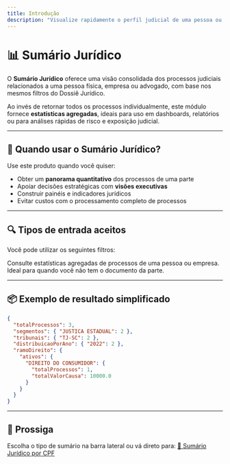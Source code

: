 ```yaml
---
title: Introdução
description: "Visualize rapidamente o perfil judicial de uma pessoa ou empresa por meio de estatísticas agregadas sobre seus processos."
---
```


# 📊 Sumário Jurídico

O **Sumário Jurídico** oferece uma visão consolidada dos processos judiciais relacionados a uma pessoa física, empresa ou advogado, com base nos mesmos filtros do Dossiê Jurídico.

Ao invés de retornar todos os processos individualmente, este módulo fornece **estatísticas agregadas**, ideais para uso em dashboards, relatórios ou para análises rápidas de risco e exposição judicial.

---

## 🧠 Quando usar o Sumário Jurídico?

Use este produto quando você quiser:

- Obter um **panorama quantitativo** dos processos de uma parte
- Apoiar decisões estratégicas com **visões executivas**
- Construir painéis e indicadores jurídicos
- Evitar custos com o processamento completo de processos

---

## 🔍 Tipos de entrada aceitos

Você pode utilizar os seguintes filtros:

<CardGroup cols={2}>
  <Card title="Por CPF/CNPJ" icon="id-card">
    Consulte estatísticas agregadas de processos de uma pessoa ou empresa.
  </Card>
  <Card title="Por Nome ou OAB" icon="user">
    Ideal para quando você não tem o documento da parte.
  </Card>
</CardGroup>

---

## 📦 Exemplo de resultado simplificado

```json
{
  "totalProcessos": 3,
  "segmentos": { "JUSTICA ESTADUAL": 2 },
  "tribunais": { "TJ-SC": 2 },
  "distribuicaoPorAno": { "2022": 2 },
  "ramoDireito": {
    "ativos": {
      "DIREITO DO CONSUMIDOR": {
        "totalProcessos": 1,
        "totalValorCausa": 10000.0
      }
    }
  }
}
```

---

## 🚀 Prossiga

Escolha o tipo de sumário na barra lateral ou vá direto para: [📂 Sumário Jurídico por CPF](./sumario-por-cpf)
